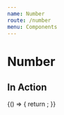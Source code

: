 ```yaml
---
name: Number
route: /number
menu: Components
---
```


# Number


## In Action

<Playground>
  {() => {
    return <NumberEditor field={createFakeFieldAPI()} isInitiallyDisabled={false} />;
  }}
</Playground>
